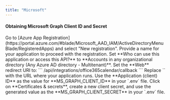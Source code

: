 ```yaml
---
title: "Microsoft"
---
```

#### Obtaining Microsoft Graph Client ID and Secret

<Steps>
    <Step title="Open Azure App Registration">
        Go to [Azure App Registration](https://portal.azure.com/#blade/Microsoft_AAD_IAM/ActiveDirectoryMenuBlade/RegisteredApps) and select "New registration".
    </Step>
    <Step title="Name your application">
        Provide a name for your application to proceed with the registration.
    </Step>
    <Step title="Set who can use this application">
        Set **Who can use this application or access this API?** to **Accounts in any organizational directory (Any Azure AD directory - Multitenant)**.
    </Step>
    <Step title="Configure the Web redirect URI">
        Set the **Web** redirect URI to:
        ```
        <Cal.com URL>/api/integrations/office365calendar/callback
        ```
        Replace `<Cal.com URL>` with the URL where your application runs.
    </Step>
    <Step title="Obtain and set the MS_GRAPH_CLIENT_ID">
        Use the **Application (client) ID** as the value for **MS_GRAPH_CLIENT_ID** in your `.env` file.
    </Step>
    <Step title="Create a client secret and set MS_GRAPH_CLIENT_SECRET">
        Click on **Certificates & secrets**, create a new client secret, and use the generated value as the **MS_GRAPH_CLIENT_SECRET** in your `.env` file.
    </Step>
</Steps>
